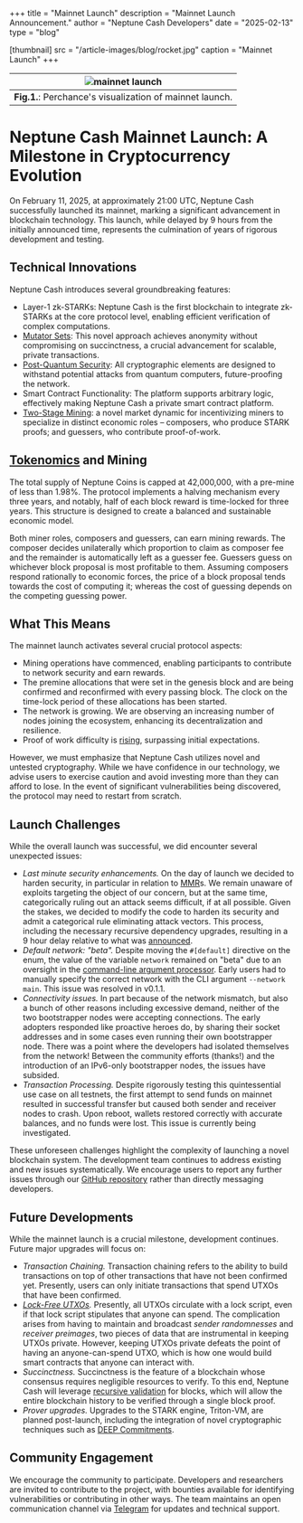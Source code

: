 +++
title = "Mainnet Launch"
description = "Mainnet Launch Announcement."
author = "Neptune Cash Developers"
date = "2025-02-13"
type = "blog"

[thumbnail]
src = "/article-images/blog/rocket.jpg"
caption = "Mainnet Launch"
+++


|  ![mainnet launch](/article-images/blog/rocket.jpg)     |
| :-----------------: |
| **Fig.1.**: Perchance's visualization of mainnet launch. |

# Neptune Cash Mainnet Launch: A Milestone in Cryptocurrency Evolution

On February 11, 2025, at approximately 21:00 UTC, Neptune Cash successfully launched its mainnet, marking a significant advancement in blockchain technology. This launch, while delayed by 9 hours from the initially announced time, represents the culmination of years of rigorous development and testing.

## Technical Innovations

Neptune Cash introduces several groundbreaking features:

 - Layer-1 zk-STARKs: Neptune Cash is the first blockchain to integrate zk-STARKs at the core protocol level, enabling efficient verification of complex computations.
 - [Mutator Sets](../mutator-sets): This novel approach achieves anonymity without compromising on succinctness, a crucial advancement for scalable, private transactions.
 - [Post-Quantum Security](../post-quantum-security-at-genesis): All cryptographic elements are designed to withstand potential attacks from quantum computers, future-proofing the network.
 - Smart Contract Functionality: The platform supports arbitrary logic, effectively making Neptune Cash a private smart contract platform.
 - [Two-Stage Mining](../mechanics-of-mining-rewards): a novel market dynamic for incentivizing miners to specialize in distinct economic roles – composers, who produce STARK proofs; and guessers, who contribute proof-of-work.

## [Tokenomics](../tokenomics) and Mining

The total supply of Neptune Coins is capped at 42,000,000, with a pre-mine of less than 1.98%. The protocol implements a halving mechanism every three years, and notably, half of each block reward is time-locked for three years. This structure is designed to create a balanced and sustainable economic model.

Both miner roles, composers and guessers, can earn mining rewards. The composer decides unilaterally which proportion to claim as composer fee and the remainder is automatically left as a guesser fee. Guessers guess on whichever block proposal is most profitable to them. Assuming composers respond rationally to economic forces, the price of a block proposal tends towards the cost of computing it; whereas the cost of guessing depends on the competing guessing power.

## What This Means

The mainnet launch activates several crucial protocol aspects:

 - Mining operations have commenced, enabling participants to contribute to network security and earn rewards.
 - The premine allocations that were set in the genesis block and are being confirmed and reconfirmed with every passing block. The clock on the time-lock period of these allocations has been started.
 - The network is growing. We are observing an increasing number of nodes joining the ecosystem, enhancing its decentralization and resilience.
 - Proof of work difficulty is [rising](https://explorer.neptune.cash/), surpassing initial expectations.

However, we must emphasize that Neptune Cash utilizes novel and untested cryptography. While we have confidence in our technology, we advise users to exercise caution and avoid investing more than they can afford to lose. In the event of significant vulnerabilities being discovered, the protocol may need to restart from scratch.

## Launch Challenges

While the overall launch was successful, we did encounter several unexpected issues:

 - *Last minute security enhancements.* On the day of launch we decided to harden security, in particular in relation to [MMR](../../learn/mmr)s. We remain unaware of exploits targeting the object of our concern, but at the same time, categorically ruling out an attack seems difficult, if at all possible. Given the stakes, we decided to modify the code to harden its security and admit a categorical rule eliminating attack vectors. This process, including the necessary recursive dependency upgrades, resulting in a 9 hour delay relative to what was [announced](https://bitcointalk.org/index.php?topic=5529759).
 - *Default network: "beta".* Despite moving the `#[default]` directive on the enum, the value of the variable `network` remained on "beta" due to an oversight in the [command-line argument processor](https://docs.rs/clap/latest/clap/). Early users had to manually specify the correct network with the CLI argument `--network main`. This issue was resolved in v0.1.1.
 - *Connectivity issues.* In part because of the network mismatch, but also a bunch of other reasons including excessive demand, neither of the two bootstrapper nodes were accepting connections. The early adopters responded like proactive heroes do, by sharing their socket addresses and in some cases even running their own bootstrapper node. There was a point where the developers had isolated themselves from the network! Between the community efforts (thanks!) and the introduction of an IPv6-only bootstrapper nodes, the issues have subsided.
 - *Transaction Processing.* Despite rigorously testing this quintessential use case on all testnets, the first attempt to send funds on mainnet resulted in successful transfer but caused both sender and receiver nodes to crash. Upon reboot, wallets restored correctly with accurate balances, and no funds were lost. This issue is currently being investigated.

These unforeseen challenges highlight the complexity of launching a novel blockchain system. The development team continues to address existing and new issues systematically. We encourage users to report any further issues through our [GitHub repository](https://github.com/Neptune-Crypto/neptune-core/issues) rather than directly messaging developers.

## Future Developments

While the mainnet launch is a crucial milestone, development continues. Future major upgrades will focus on:
 - *Transaction Chaining.* Transaction chaining refers to the ability to build transactions on top of other transactions that have not been confirmed yet. Presently, users can only initiate transactions that spend UTXOs that have been confirmed.
 - *[Lock-Free UTXOs](../data-availability).* Presently, all UTXOs circulate with a lock script, even if that lock script stipulates that anyone can spend. The complication arises from having to maintain and broadcast *sender randomnesses* and *receiver preimages*, two pieces of data that are instrumental in keeping UTXOs private. However, keeping UTXOs private defeats the point of having an anyone-can-spend UTXO, which is how one would build smart contracts that anyone can interact with.
 - *Succinctness.* Succinctness is the feature of a blockchain whose consensus requires negligible resources to verify. To this end, Neptune Cash will leverage [recursive validation](../habemus-verifier) for blocks, which will allow the entire blockchain history to be verified through a single block proof.
 - *Prover upgrades.* Upgrades to the STARK engine, Triton-VM, are planned post-launch, including the integration of novel cryptographic techniques such as [DEEP Commitments](https://eprint.iacr.org/2024/1752).

## Community Engagement

We encourage the community to participate. Developers and researchers are invited to contribute to the project, with bounties available for identifying vulnerabilities or contributing in other ways. The team maintains an open communication channel via [Telegram](https://t.me/neptune_project) for updates and technical support.
